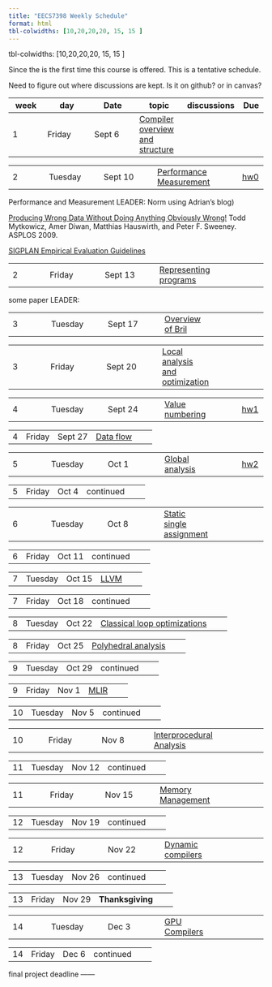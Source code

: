 ```yaml
---
title: "EECS7398 Weekly Schedule"
format: html
tbl-colwidths: [10,20,20,20, 15, 15 ]
---
```



tbl-colwidths: [10,20,20,20, 15, 15 ]

Since the is the first time this course is offered.
This is a tentative schedule.

::: {.callout-warning}
Need to figure out where discussions are kept. Is it on github? or in canvas?
:::

|week  | day     | Date    | topic  | discussions | Due |
|------|---------|---------|--------|----         | ----|
| 1    |Friday|Sept  6|[Compiler overview and structure](./lectures/010_compiler_overview.qmd) |

|      |         |         |        |             |     |
|------|---------|---------|--------|----         | ----|
|2     | Tuesday | Sept 10 |[Performance Measurement](./lectures/01a_performance_measurement.qmd)|| [hw0](homework/hw0)


Performance and Measurement 
LEADER: Norm using Adrian's blog)

[Producing Wrong Data Without Doing Anything Obviously Wrong!](https://dl.acm.org/citation.cfm?id=1508275)
Todd Mytkowicz, Amer Diwan, Matthias Hauswirth, and Peter F. Sweeney. ASPLOS 2009.

[SIGPLAN Empirical Evaluation Guidelines](https://www.sigplan.org/Resources/EmpiricalEvaluation/)



|      |         |         |        |             |     |
|------|---------|---------|--------|----         | ----|
|2  | Friday  | Sept 13  |[Representing programs](./lectures/02a_representation.qmd)| |


some paper 
LEADER: 



|      |         |         |        |             |     |
|------|---------|---------|--------|----         | ----|
|3   | Tuesday | Sept 17 | [Overview of Bril](./lectures/02b_bril.qmd)  |

|      |         |         |        |             |     |
|------|---------|---------|--------|----         | ----|
 3   | Friday  | Sept 20 | [Local analysis and optimization](./lectures/03_local.qmd)  

|      |         |         |        |             |     |
|------|---------|---------|--------|----         | ----|
 4  | Tuesday | Sept 24    | [Value numbering](./lectures 03b_local_value_numbering/qmd) | |[hw1](homework/1.hw.qmd)

|      |         |         |        |             |     |
|------|---------|---------|--------|----         | ----|
 4   | Friday  | Sept 27 |  [Data flow](./lectures/04_data_flow.qmd)


|      |         |         |        |             |     |
|------|---------|---------|--------|----         | ----|
 5  | Tuesday | Oct 1 | [Global analysis](./lectures/05_global.qmd)|| [hw2](homework/2.hw.qmd)

 |      |         |         |       |             |     |
|------|---------|---------|--------|----         | ----|
 5   | Friday  | Oct 4 |  continued 

 |      |         |         |       |             |     |
|------|---------|---------|--------|----         | ----|
 6  | Tuesday | Oct 8  |[Static single assignment](./lectures/06_ssa.qmd)

 |      |         |         |       |             |     |
|------|---------|---------|--------|----         | ----|
 6  | Friday  | Oct 11 | continued 

 |      |         |         |       |             |     |
|------|---------|---------|--------|----         | ----|
 |7   | Tuesday | Oct 15 |[LLVM](./lectures/07_llvm.ipynb)
 
 |      |         |         |        |            |     |
|------|---------|---------|--------|----         | ----|
 |7   | Friday | Oct 18 | continued

 |      |         |         |        |            |     |
|------|---------|---------|--------|----         | ----|
 |8| Tuesday | Oct 22 |  [Classical loop optimizations](./lectures/)

 |      |         |         |        |            |     |
|------|---------|---------|--------|----         | ----|
 |8   | Friday | Oct 25 |[Polyhedral analysis](./lectures/09_poly.qmd)

 |      |         |         |        |            |     |
|------|---------|---------|--------|----         | ----|
 |9   | Tuesday | Oct 29  | continued

 |      |         |         |        |            |     |
|------|---------|---------|--------|----         | ----|
 |9   | Friday | Nov 1 | [MLIR](./lectures/100_mlir.qmd)

 |      |         |         |        |            |     |
|------|---------|---------|--------|----         | ----|
 |10   | Tuesday | Nov 5 | continued  | |

 |      |         |         |        |            |     |
|------|---------|---------|--------|----         | ----|
 |10  | Friday | Nov 8 | [Interprocedural Analysis](./lectures/110_whole_program.qmd)


 |      |         |         |        |            |     |
|------|---------|---------|--------|----         | ----|
11   | Tuesday | Nov 12  | continued  | |

 |      |         |         |        |            |     |
|------|---------|---------|--------|----         | ----|
 |11  | Friday | Nov 15  | [Memory Management](./lectures/12_memory.qmd)


 |      |         |         |        |            |     |
|------|---------|---------|--------|----         | ----|
 |12   | Tuesday | Nov 19 | continued  | |

 |      |         |         |        |            |     |
|------|---------|---------|--------|----         | ----|
 |12   | Friday | Nov 22  |  [Dynamic compilers](./lectures/13_dynamic_compilers.qmd)

 |      |         |         |        |            |     |
|------|---------|---------|--------|----         | ----|
 |13  | Tuesday | Nov 26  | continued  | |

 |      |         |         |        |            |     |
|------|---------|---------|--------|----         | ----|
 |13  | Friday | Nov 29 | **Thanksgiving**  | |

 |      |         |         |        |            |     |
|------|---------|---------|--------|----         | ----|
 |14  | Tuesday | Dec 3 |  [GPU Compilers](./lectures/14_gpu_compilers.qmd)

 |      |         |         |        |            |     |
|------|---------|---------|--------|----         | ----|
 |14  | Friday | Dec 6 | continued  | |


final project deadline ------ 
        

